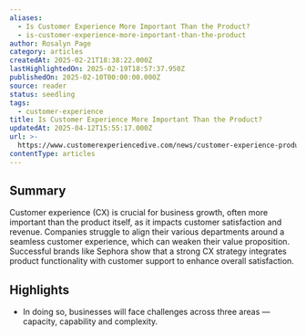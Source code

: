 ```yaml
---
aliases:
  - Is Customer Experience More Important Than the Product?
  - is-customer-experience-more-important-than-the-product
author: Rosalyn Page
category: articles
createdAt: 2025-02-21T18:38:22.000Z
lastHighlightedOn: 2025-02-19T18:57:37.950Z
publishedOn: 2025-02-10T00:00:00.000Z
source: reader
status: seedling
tags:
  - customer-experience
title: Is Customer Experience More Important Than the Product?
updatedAt: 2025-04-12T15:55:17.000Z
url: >-
  https://www.customerexperiencedive.com/news/customer-experience-product-relationship/739599/?utm_source=Sailthru&utm_medium=email&utm_campaign=Newsletter%20Weekly%20Roundup:%20CX%20Dive:%20Daily%20Dive%2002-15-2025&utm_term=CX%20Dive%20Weekender
contentType: articles
---
```

## Summary

Customer experience (CX) is crucial for business growth, often more important than the product itself, as it impacts customer satisfaction and revenue. Companies struggle to align their various departments around a seamless customer experience, which can weaken their value proposition. Successful brands like Sephora show that a strong CX strategy integrates product functionality with customer support to enhance overall satisfaction.

## Highlights

- In doing so, businesses will face challenges across three areas — capacity, capability and complexity.
